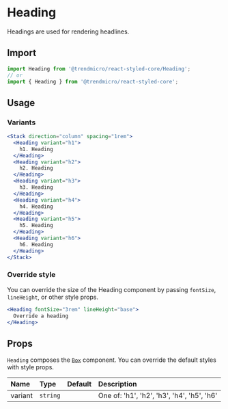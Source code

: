# Heading

Headings are used for rendering headlines.

## Import

```js
import Heading from '@trendmicro/react-styled-core/Heading';
// or
import { Heading } from '@trendmicro/react-styled-core';
```

## Usage

### Variants

```jsx
<Stack direction="column" spacing="1rem">
  <Heading variant="h1">
    h1. Heading
  </Heading>
  <Heading variant="h2">
    h2. Heading
  </Heading>
  <Heading variant="h3">
    h3. Heading
  </Heading>
  <Heading variant="h4">
    h4. Heading
  </Heading>
  <Heading variant="h5">
    h5. Heading
  </Heading>
  <Heading variant="h6">
    h6. Heading
  </Heading>
</Stack>
```

### Override style

You can override the size of the Heading component by passing `fontSize`, `lineHeight`, or other style props.

```jsx
<Heading fontSize="3rem" lineHeight="base">
  Override a heading
</Heading>
```

## Props

`Heading` composes the [`Box`](./box) component. You can override the default styles with style props.

| Name | Type | Default | Description |
| :--- | :--- | :------ | :---------- |
| variant | `string` | | One of: 'h1', 'h2', 'h3', 'h4', 'h5', 'h6'
